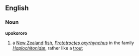 ==English==
===Noun===
'''upokororo'''
# a [[New Zealand]] [[fish]], ''[[Prototroctes oxyrhynchus]]'' in the family ''[[Haplochitonidæ]]'', rather like a [[trout]]